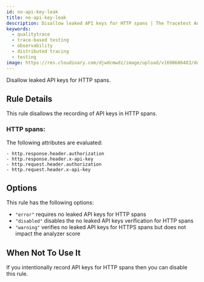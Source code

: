 ```yaml
---
id: no-api-key-leak
title: no-api-key-leak
description: Disallow leaked API keys for HTTP spans | The Tracetest Analyzer analyzes OpenTelemetry traces
keywords:
  - qualitytrace
  - trace-based testing
  - observability
  - distributed tracing
  - testing
image: https://res.cloudinary.com/djwdcmwdz/image/upload/v1698686403/docs/Blog_Thumbnail_14_rsvkmo.jpg
---
```


Disallow leaked API keys for HTTP spans.

## Rule Details

This rule disallows the recording of API keys in HTTP spans.

### HTTP spans:

The following attributes are evaluated:

```
- http.response.header.authorization
- http.response.header.x-api-key
- http.request.header.authorization
- http.request.header.x-api-key
```

## Options

This rule has the following options:

- `"error"` requires no leaked API keys for HTTP spans
- `"disabled"` disables the no leaked API keys verification for HTTP spans
- `"warning"` verifies no leaked API keys for HTTPS spans but does not impact the analyzer score

## When Not To Use It

If you intentionally record API keys for HTTP spans then you can disable this rule.
